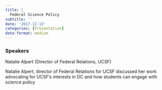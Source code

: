 ```yaml
---
title: |
  Federal Science Policy
subtitle: ''
date: '2017-12-13'
categories: [Presentation]
date-format: medium 
---
```


### Speakers  
Natalie Alpert (Director of Federal Relations, UCSF)

Natalie Alpert, director of Federal Relations for UCSF discussed her work advocating for UCSF’s interests in DC and how students can engage with science policy

